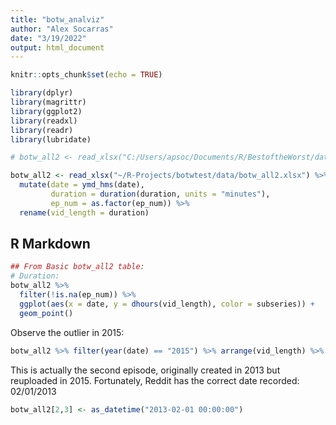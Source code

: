 ```yaml
---
title: "botw_analviz"
author: "Alex Socarras"
date: "3/19/2022"
output: html_document
---
```


```r
knitr::opts_chunk$set(echo = TRUE)

library(dplyr)
library(magrittr)
library(ggplot2)
library(readxl)
library(readr)
library(lubridate)

# botw_all2 <- read_xlsx("C:/Users/apsoc/Documents/R/BestoftheWorst/data/botw_all2.xlsx") %>% <--- Laptop path

botw_all2 <- read_xlsx("~/R-Projects/botwtest/data/botw_all2.xlsx") %>%
  mutate(date = ymd_hms(date), 
         duration = duration(duration, units = "minutes"), 
         ep_num = as.factor(ep_num)) %>% 
  rename(vid_length = duration)

```

## R Markdown

```r
## From Basic botw_all2 table: 
# Duration: 
botw_all2 %>% 
  filter(!is.na(ep_num)) %>% 
  ggplot(aes(x = date, y = dhours(vid_length), color = subseries)) + 
  geom_point() 

```

Observe the outlier in 2015: 

```r
botw_all2 %>% filter(year(date) == "2015") %>% arrange(vid_length) %>% head(1)
```
This is actually the second episode, originally created in 2013 but reuploaded in 2015.
Fortunately, Reddit has the correct date recorded: 02/01/2013

```r
botw_all2[2,3] <- as_datetime("2013-02-01 00:00:00")

```




